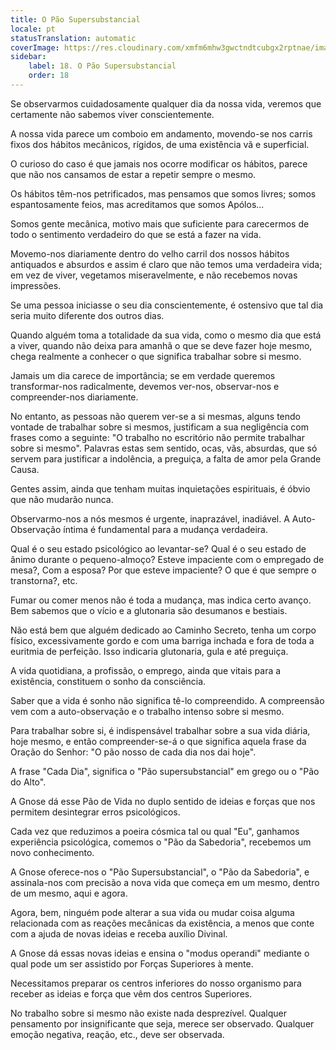 ```yaml
---
title: O Pão Supersubstancial
locale: pt
statusTranslation: automatic
coverImage: https://res.cloudinary.com/xmfm6mhw3gwctndtcubgx2rptnae/image/upload/v1740468922/small_cover_tratado_de_psicologia_revolucionaria_a4c0dca4e0.webp
sidebar:
    label: 18. O Pão Supersubstancial
    order: 18
---
```

Se observarmos cuidadosamente qualquer dia da nossa vida, veremos que certamente não sabemos viver conscientemente.

A nossa vida parece um comboio em andamento, movendo-se nos carris fixos dos hábitos mecânicos, rígidos, de uma existência vã e superficial.

O curioso do caso é que jamais nos ocorre modificar os hábitos, parece que não nos cansamos de estar a repetir sempre o mesmo.

Os hábitos têm-nos petrificados, mas pensamos que somos livres; somos espantosamente feios, mas acreditamos que somos Apólos...

Somos gente mecânica, motivo mais que suficiente para carecermos de todo o sentimento verdadeiro do que se está a fazer na vida.

Movemo-nos diariamente dentro do velho carril dos nossos hábitos antiquados e absurdos e assim é claro que não temos uma verdadeira vida; em vez de viver, vegetamos miseravelmente, e não recebemos novas impressões.

Se uma pessoa iniciasse o seu dia conscientemente, é ostensivo que tal dia seria muito diferente dos outros dias.

Quando alguém toma a totalidade da sua vida, como o mesmo dia que está a viver, quando não deixa para amanhã o que se deve fazer hoje mesmo, chega realmente a conhecer o que significa trabalhar sobre si mesmo.

Jamais um dia carece de importância; se em verdade queremos transformar-nos radicalmente, devemos ver-nos, observar-nos e compreender-nos diariamente.

No entanto, as pessoas não querem ver-se a si mesmas, alguns tendo vontade de trabalhar sobre si mesmos, justificam a sua negligência com frases como a seguinte: "O trabalho no escritório não permite trabalhar sobre si mesmo". Palavras estas sem sentido, ocas, vãs, absurdas, que só servem para justificar a indolência, a preguiça, a falta de amor pela Grande Causa.

Gentes assim, ainda que tenham muitas inquietações espirituais, é óbvio que não mudarão nunca.

Observarmo-nos a nós mesmos é urgente, inaprazável, inadiável. A Auto-Observação íntima é fundamental para a mudança verdadeira.

Qual é o seu estado psicológico ao levantar-se? Qual é o seu estado de ânimo durante o pequeno-almoço? Esteve impaciente com o empregado de mesa?, Com a esposa? Por que esteve impaciente? O que é que sempre o transtorna?, etc.

Fumar ou comer menos não é toda a mudança, mas indica certo avanço. Bem sabemos que o vício e a glutonaria são desumanos e bestiais.

Não está bem que alguém dedicado ao Caminho Secreto, tenha um corpo físico, excessivamente gordo e com uma barriga inchada e fora de toda a euritmia de perfeição. Isso indicaria glutonaria, gula e até preguiça.

A vida quotidiana, a profissão, o emprego, ainda que vitais para a existência, constituem o sonho da consciência.

Saber que a vida é sonho não significa tê-lo compreendido. A compreensão vem com a auto-observação e o trabalho intenso sobre si mesmo.

Para trabalhar sobre si, é indispensável trabalhar sobre a sua vida diária, hoje mesmo, e então compreender-se-á o que significa aquela frase da Oração do Senhor: "O pão nosso de cada dia nos dai hoje".

A frase "Cada Dia", significa o "Pão supersubstancial" em grego ou o "Pão do Alto".

A Gnose dá esse Pão de Vida no duplo sentido de ideias e forças que nos permitem desintegrar erros psicológicos.

Cada vez que reduzimos a poeira cósmica tal ou qual "Eu", ganhamos experiência psicológica, comemos o "Pão da Sabedoria", recebemos um novo conhecimento.

A Gnose oferece-nos o "Pão Supersubstancial", o "Pão da Sabedoria", e assinala-nos com precisão a nova vida que começa em um mesmo, dentro de um mesmo, aqui e agora.

Agora, bem, ninguém pode alterar a sua vida ou mudar coisa alguma relacionada com as reações mecânicas da existência, a menos que conte com a ajuda de novas ideias e receba auxílio Divinal.

A Gnose dá essas novas ideias e ensina o "modus operandi" mediante o qual pode um ser assistido por Forças Superiores à mente.

Necessitamos preparar os centros inferiores do nosso organismo para receber as ideias e força que vêm dos centros Superiores.

No trabalho sobre si mesmo não existe nada desprezível. Qualquer pensamento por insignificante que seja, merece ser observado. Qualquer emoção negativa, reação, etc., deve ser observada.

